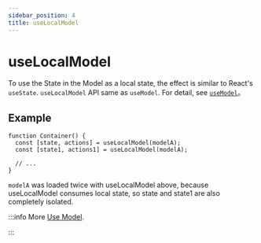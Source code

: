 ```yaml
---
sidebar_position: 4
title: useLocalModel
---
```

# useLocalModel


<ReduckTip />

To use the State in the Model as a local state, the effect is similar to React's `useState`. `useLocalModel` API same as `useModel`. For detail, see [`useModel`](./use-model.md)。

## Example

```tsx
function Container() {
  const [state, actions] = useLocalModel(modelA);
  const [state1, actions1] = useLocalModel(modelA);

  // ...
}
```

`modelA` was loaded twice with useLocalModel above, because useLocalModel consumes local state, so state and state1 are also completely isolated.

:::info More
[Use Model](/guides/topic-detail/model/use-model).

:::
